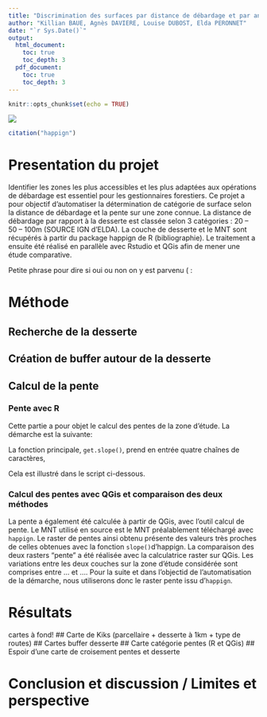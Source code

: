 ```yaml
---
title: "Discrimination des surfaces par distance de débardage et par analyse de pentes"
author: "Killian BAUE, Agnès DAVIERE, Louise DUBOST, Elda PERONNET"
date: "`r Sys.Date()`"
output:
  html_document:
    toc: true 
    toc_depth: 3
  pdf_document:
    toc: true 
    toc_depth: 3
---
```


```r
knitr::opts_chunk$set(echo = TRUE)
```

![](images/APT_Logo_RVB_Positif.png)
```r
citation("happign")
```


# Presentation du projet

Identifier les zones les plus accessibles et les plus adaptées aux 
opérations de débardage est essentiel pour les gestionnaires forestiers.
Ce projet a pour objectif d’automatiser la détermination de catégorie de 
surface selon la distance de débardage et la pente sur une zone connue. La 
distance de débardage par rapport à la desserte est classée selon 3 
catégories : 20 – 50 – 100m (SOURCE IGN d’ELDA). La couche de desserte et le
MNT sont récupérés à partir du package happign de R (bibliographie). Le 
traitement a ensuite été réalisé en parallèle avec Rstudio et QGis afin de 
mener une étude comparative. 

Petite phrase pour dire si oui ou non on y est parvenu ( :

# Méthode
## Recherche de la desserte
## Création de buffer autour de la desserte
## Calcul de la pente

### Pente avec R

Cette partie a pour objet le calcul des pentes de la zone d'étude. 
La démarche est la suivante:

La fonction principale, `get.slope()`, prend en entrée quatre chaînes de caractères, 

Cela est illustré dans le script ci-dessous.


### Calcul des pentes avec QGis et comparaison des deux méthodes

La pente a également été calculée à partir de QGis, avec l'outil calcul de pente. Le MNT utilisé en source est le MNT préalablement téléchargé avec `happign`. Le raster de pentes ainsi obtenu présente des valeurs très proches de celles obtenues avec la fonction `slope()`d'happign. La comparaison des deux rasters "pente" a été réalisée avec la calculatrice raster sur QGis. Les variations entre les deux couches sur la zone d'étude considérée sont comprises entre ... et .... Pour la suite et dans l'objectid de l'automatisation de la démarche, nous utiliserons donc le raster pente issu d'`happign`.

# Résultats
cartes à fond!
## Carte de Kiks (parcellaire + desserte à 1km + type de routes)
## Cartes buffer desserte
## Carte catégorie pentes (R et QGis)
## Espoir d'une carte de croisement pentes et desserte

# Conclusion et discussion / Limites et perspective
